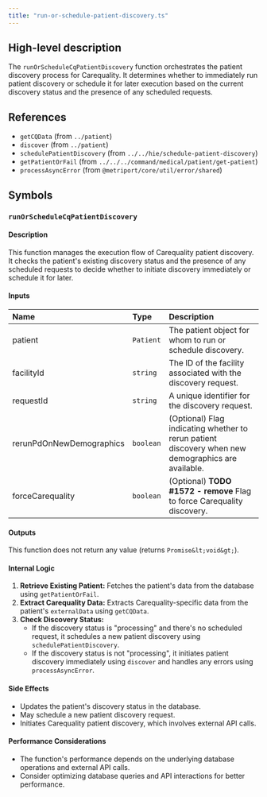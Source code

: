 ```yaml
---
title: "run-or-schedule-patient-discovery.ts"
---
```


## High-level description
The `runOrScheduleCqPatientDiscovery` function orchestrates the patient discovery process for Carequality. It determines whether to immediately run patient discovery or schedule it for later execution based on the current discovery status and the presence of any scheduled requests.

## References
- `getCQData` (from `../patient`)
- `discover` (from `../patient`)
- `schedulePatientDiscovery` (from `../../hie/schedule-patient-discovery`)
- `getPatientOrFail` (from `../../../command/medical/patient/get-patient`)
- `processAsyncError` (from `@metriport/core/util/error/shared`)

## Symbols

### `runOrScheduleCqPatientDiscovery`
#### Description
This function manages the execution flow of Carequality patient discovery. It checks the patient's existing discovery status and the presence of any scheduled requests to decide whether to initiate discovery immediately or schedule it for later.

#### Inputs
| Name | Type | Description |
|:-----|:-----|:------------|
| patient | `Patient` | The patient object for whom to run or schedule discovery. |
| facilityId | `string` | The ID of the facility associated with the discovery request. |
| requestId | `string` | A unique identifier for the discovery request. |
| rerunPdOnNewDemographics | `boolean` | (Optional) Flag indicating whether to rerun patient discovery when new demographics are available. |
| forceCarequality | `boolean` | (Optional) **TODO #1572 - remove** Flag to force Carequality discovery. |

#### Outputs
This function does not return any value (returns `Promise&lt;void&gt;`).

#### Internal Logic
1. **Retrieve Existing Patient:** Fetches the patient's data from the database using `getPatientOrFail`.
2. **Extract Carequality Data:** Extracts Carequality-specific data from the patient's `externalData` using `getCQData`.
3. **Check Discovery Status:**
   - If the discovery status is "processing" and there's no scheduled request, it schedules a new patient discovery using `schedulePatientDiscovery`.
   - If the discovery status is not "processing", it initiates patient discovery immediately using `discover` and handles any errors using `processAsyncError`.

#### Side Effects
- Updates the patient's discovery status in the database.
- May schedule a new patient discovery request.
- Initiates Carequality patient discovery, which involves external API calls.

#### Performance Considerations
- The function's performance depends on the underlying database operations and external API calls.
- Consider optimizing database queries and API interactions for better performance.
